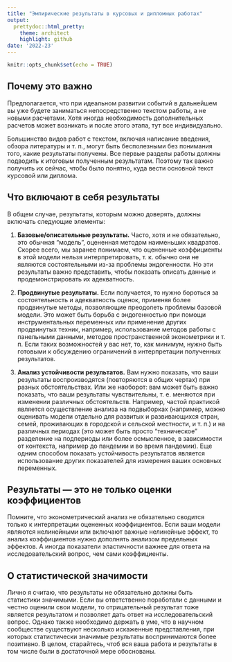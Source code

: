 ```yaml
---
title: "Эмпирические результаты в курсовых и дипломных работах"
output:
  prettydoc::html_pretty:
    theme: architect
    highlight: github
date: '2022-23'
---
```


```r
knitr::opts_chunk$set(echo = TRUE)
```


## Почему это важно

Предполагается, что при идеальном развитии событий в дальнейшем вы уже будете заниматься непосредственно текстом работы, а не новыми расчетами. Хотя иногда необходимость дополнительных расчетов может возникать и после этого этапа, тут все индивидуально. 

Большинство видов работ с текстом, включая написание введения, обзора литературы и т. п., могут быть бесполезными без понимания того, какие результаты получены. Все первые разделы работы должны подводить к итоговым полученным результатам. Поэтому так важно получить их сейчас, чтобы было понятно, куда вести основной текст курсовой или диплома. 


## Что включают в себя результаты

В общем случае, результаты, которым можно доверять, должны включать следующие элементы: 

1. **Базовые/описательные результаты.** Часто, хотя и не обязательно, это обычная  “модель”, оцененная методом наименьших квадратов. Скорее всего, мы заранее понимаем, что оцененные коэффициенты в этой модели нельзя интерпретировать, т. к. обычно они не являются состоятельными из-за проблемы эндогенности. Но эти результаты важно представить, чтобы показать описать данные и продемонстрировать их адекватность. 

2. **Продвинутые результаты.** Если получается, то нужно бороться за состоятельность и адекватность оценок, применяя более продвинутые методы, позволяющие преодолеть проблемы базовой модели. Это может быть борьба с эндогенностью при помощи инструментальных переменных или применение других продвинутых техник, например, использование методов работы с панельными данными, методов пространственной эконометрики и т. п. Если таких возможностей у вас нет, то, как минимум, нужно быть готовыми к обсуждению ограничений в интерпретации полученных результатов. 

3. **Анализ устойчивости результатов.** Вам нужно показать, что ваши результаты воспроизводятся (повторяются в общих чертах) при разных обстоятельствах. Или же наоборот: вам может быть важно показать, что ваши результаты чувствительны, т. е. меняются при изменении различных обстоятельств.  Например, частой практикой является осуществление анализа на подвыборках (например, можно оценивать модели отдельно для развитых и развивающихся стран, семей, проживающих в городской и сельской местности, и т. п.) и на различных периодах (это может быть просто “техническое” разделение на подпериоды или более осмысленное, в зависимости от контекста, например до пандемии и во время пандемии). Еще одним способом показать устойчивость результатов является использование других показателей для измерения ваших основных переменных.


## Результаты --- это не только оценки коэффициентов

Помните, что эконометрический анализ не обязательно сводится только к интерпретации оцененных коэффициентов. Если ваши модели являются нелинейными или включают важные нелинейные эффект, то анализ коэффициентов нужно дополнять анализом предельных эффектов. А иногда показатели эластичности важнее для ответа на исследовательский вопрос, чем сами коэффициенты. 


## О статистической значимости

Лично я считаю, что результаты не обязательно должны быть статистики значимыми. Если вы ответственно поработали с данными и честно оценили свои модели, то отрицательный результат тоже является результатом и позволяет дать ответ на исследовательский вопрос. Однако также необходимо держать в уме, что в научном сообществе существуют несколько искаженные представления, при которых статистически значимые результаты воспринимаются более позитивно. В целом, старайтесь, чтоб вся ваша работа и результаты в том числе были в достаточной мере обоснованы. 
